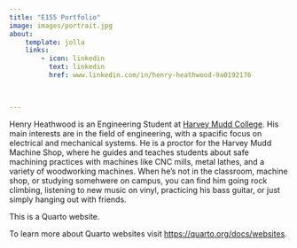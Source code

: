 ```yaml
---
title: "E155 Portfolio"
image: images/portrait.jpg
about:
    template: jolla
    links:
        - icon: linkedin
          text: linkedin
          href: www.linkedin.com/in/henry-heathwood-9a0192176


        
---
```


Henry Heathwood is an Engineering Student at [Harvey Mudd College](https://hmc.edu).
His main interests are in the field of engineering, with a spacific focus on electrical and mechanical systems. 
He is a proctor for the Harvey Mudd Machine Shop, where he guides and teaches students about safe machining practices with machines like CNC mills, metal lathes, and a variety of woodworking machines.
When he's not in the classroom, machine shop, or studying somehwere on campus, you can find him going rock climbing, listening to new music on vinyl, practicing his bass guitar, or just simply hanging out with friends.



This is a Quarto website.

To learn more about Quarto websites visit <https://quarto.org/docs/websites>.
